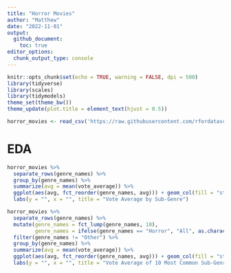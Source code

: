 ```yaml
---
title: "Horror Movies"
author: "Matthew"
date: "2022-11-01"
output: 
  github_document:
    toc: true
editor_options: 
  chunk_output_type: console
---
```


```r
knitr::opts_chunk$set(echo = TRUE, warning = FALSE, dpi = 500)
library(tidyverse)
library(scales)
library(tidymodels)
theme_set(theme_bw())
theme_update(plot.title = element_text(hjust = 0.5))
```


```r
horror_movies <- read_csv('https://raw.githubusercontent.com/rfordatascience/tidytuesday/master/data/2022/2022-11-01/horror_movies.csv')
```
 
# EDA

```r
horror_movies %>% 
  separate_rows(genre_names) %>% 
  group_by(genre_names) %>% 
  summarize(avg = mean(vote_average)) %>% 
  ggplot(aes(avg, fct_reorder(genre_names, avg))) + geom_col(fill = "steelblue", color = "black") +
  labs(y = "", x = "", title = "Vote Average by Sub-Genre")
```


```r
horror_movies %>% 
  separate_rows(genre_names) %>% 
  mutate(genre_names = fct_lump(genre_names, 10),
         genre_names = ifelse(genre_names == "Horror", "All", as.character(genre_names))) %>% 
  filter(genre_names != "Other") %>% 
  group_by(genre_names) %>% 
  summarize(avg = mean(vote_average)) %>% 
  ggplot(aes(avg, fct_reorder(genre_names, avg))) + geom_col(fill = "steelblue", color = "black") +
  labs(y = "", x = "", title = "Vote Average of 10 Most Common Sub-Genres")
```

